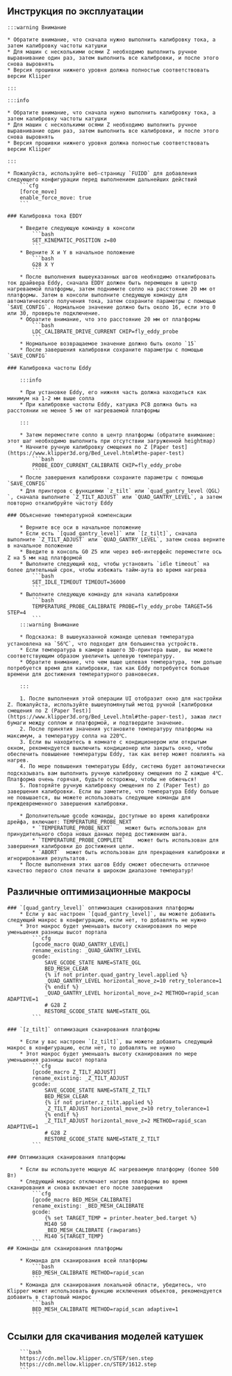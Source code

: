 

## Инструкция по эксплуатации

    :::warning Внимание

    * Обратите внимание, что сначала нужно выполнить калибровку тока, а затем калибровку частоты катушки
    * Для машин с несколькими осями Z необходимо выполнить ручное выравнивание один раз, затем выполнить все калибровки, и после этого снова выровнять
    * Версия прошивки нижнего уровня должна полностью соответствовать версии Kliiper

    :::

    :::info

    * Обратите внимание, что сначала нужно выполнить калибровку тока, а затем калибровку частоты катушки
    * Для машин с несколькими осями Z необходимо выполнить ручное выравнивание один раз, затем выполнить все калибровки, и после этого снова выровнять
    * Версия прошивки нижнего уровня должна полностью соответствовать версии Kliiper

    :::

    * Пожалуйста, используйте веб-страницу `FUIDD` для добавления следующего конфигурации перед выполнением дальнейших действий
        ```cfg
        [force_move]
        enable_force_move: true
        ```

    ### Калибровка тока EDDY

        * Введите следующую команду в консоли
            ```bash
            SET_KINEMATIC_POSITION z=80
            ```
        * Верните X и Y в начальное положение
            ```bash
            G28 X Y
            ```
        * После выполнения вышеуказанных шагов необходимо откалибровать ток драйвера Eddy, сначала EDDY должен быть перемещен в центр нагреваемой платформы, затем поднимите сопло на расстояние 20 мм от платформы. Затем в консоли выполните следующую команду для автоматического получения тока, затем сохраните параметры с помощью `SAVE_CONFIG`. Нормальное значение должно быть около 16, если это 0 или 30, проверьте подключение.
        * Обратите внимание, что это расстояние 20 мм от платформы
            ```bash
            LDC_CALIBRATE_DRIVE_CURRENT CHIP=fly_eddy_probe
            ```
        * Нормальное возвращаемое значение должно быть около `15`
        * После завершения калибровки сохраните параметры с помощью `SAVE_CONFIG`

    ### Калибровка частоты Eddy

        :::info

        * При установке Eddy, его нижняя часть должна находиться как минимум на 1-2 мм выше сопла
        * При калибровке частоты Eddy, катушка PCB должна быть на расстоянии не менее 5 мм от нагреваемой платформы

        :::

        * Затем переместите сопло в центр платформы (обратите внимание: этот шаг необходимо выполнить при отсутствии загруженной heightmap)
        * Начните ручную калибровку смещения по Z [Paper test](https://www.klipper3d.org/Bed_Level.html#the-paper-test)
            ```bash
            PROBE_EDDY_CURRENT_CALIBRATE CHIP=fly_eddy_probe
            ```
        * После завершения калибровки сохраните параметры с помощью `SAVE_CONFIG`
        * Для принтеров с функциями `z_tilt` или `quad_gantry_level（QGL）`, сначала выполните `Z_TILT_ADJUST` или `QUAD_GANTRY_LEVEL`, а затем повторно откалибруйте частоту Eddy

    ### Объяснение температурной компенсации

        * Верните все оси в начальное положение
        * Если есть `[quad_gantry_level]` или `[z_tilt]`, сначала выполните `Z_TILT_ADJUST` или `QUAD_GANTRY_LEVEL`, затем снова верните в начальное положение
        * Введите в консоль G0 Z5 или через веб-интерфейс переместите ось Z на 5 мм над платформой
        * Выполните следующий код, чтобы установить `idle timeout` на более длительный срок, чтобы избежать тайм-аута во время нагрева
            ```bash
            SET_IDLE_TIMEOUT TIMEOUT=36000
            ```
        * Выполните следующую команду для начала калибровки
            ```bash
            TEMPERATURE_PROBE_CALIBRATE PROBE=fly_eddy_probe TARGET=56 STEP=4
            ```
        :::warning Внимание

        * Подсказка: В вышеуказанной команде целевая температура установлена на `56℃`, что подходит для большинства устройств.
        * Если температура в камере вашего 3D-принтера выше, вы можете соответствующим образом увеличить целевую температуру.
        * Обратите внимание, что чем выше целевая температура, тем дольше потребуется время для калибровки, так как Eddy потребуется больше времени для достижения температурного равновесия.

        :::

        1. После выполнения этой операции UI отобразит окно для настройки Z. Пожалуйста, используйте вышеупомянутый метод ручной [калибровки смещения по Z (Paper Test)](https://www.klipper3d.org/Bed_Level.html#the-paper-test), зажав лист бумаги между соплом и платформой, и подтвердите значение.
        2. После принятия значения установите температуру платформы на максимум, а температуру сопла на 220℃.
        3. Если вы находитесь в комнате с кондиционером или открытым окном, рекомендуется выключить кондиционер или закрыть окно, чтобы обеспечить повышение температуры Eddy, так как ветер может повлиять на нагрев.
        4. По мере повышения температуры Eddy, система будет автоматически подсказывать вам выполнить ручную калибровку смещения по Z каждые 4℃. Платформа очень горячая, будьте осторожны, чтобы не обжечься!
        5. Повторяйте ручную калибровку смещения по Z (Paper Test) до завершения калибровки. Если вы заметите, что температура Eddy больше не повышается, вы можете использовать следующие команды для преждевременного завершения калибровки.

        * Дополнительные gcode команды, доступные во время калибровки дрейфа, включают: TEMPERATURE_PROBE_NEXT
            * `TEMPERATURE_PROBE_NEXT`    может быть использован для принудительного сбора новых данных перед достижением шага.
            * `TEMPERATURE_PROBE_COMPLETE`    может быть использован для завершения калибровки до достижения цели.
            * `ABORT`  может быть использован для прекращения калибровки и игнорирования результатов.
        * После выполнения этих шагов Eddy сможет обеспечить отличное качество первого слоя печати в широком диапазоне температур!

## Различные оптимизационные макросы

    ### `[quad_gantry_level]` оптимизация сканирования платформы
        * Если у вас настроен `[quad_gantry_level]`, вы можете добавить следующий макрос в конфигурацию, если нет, то добавлять не нужно
        * Этот макрос будет уменьшать высоту сканирования по мере уменьшения разницы высот портала
            ```cfg
            [gcode_macro QUAD_GANTRY_LEVEL]
            rename_existing: _QUAD_GANTRY_LEVEL
            gcode:
                SAVE_GCODE_STATE NAME=STATE_QGL
                BED_MESH_CLEAR
                {% if not printer.quad_gantry_level.applied %}
                _QUAD_GANTRY_LEVEL horizontal_move_z=10 retry_tolerance=1
                {% endif %}
                _QUAD_GANTRY_LEVEL horizontal_move_z=2 METHOD=rapid_scan ADAPTIVE=1
                # G28 Z
                RESTORE_GCODE_STATE NAME=STATE_QGL
            ```

    ### `[z_tilt]` оптимизация сканирования платформы

        * Если у вас настроен `[z_tilt]`, вы можете добавить следующий макрос в конфигурацию, если нет, то добавлять не нужно
        * Этот макрос будет уменьшать высоту сканирования по мере уменьшения разницы высот портала
            ```cfg
            [gcode_macro Z_TILT_ADJUST]
            rename_existing: _Z_TILT_ADJUST
            gcode:
                SAVE_GCODE_STATE NAME=STATE_Z_TILT
                BED_MESH_CLEAR
                {% if not printer.z_tilt.applied %}
                _Z_TILT_ADJUST horizontal_move_z=10 retry_tolerance=1
                {% endif %}
                _Z_TILT_ADJUST horizontal_move_z=2 METHOD=rapid_scan ADAPTIVE=1
                # G28 Z
                RESTORE_GCODE_STATE NAME=STATE_Z_TILT
            ```

    ### Оптимизация сканирования платформы

        * Если вы используете мощную AC нагреваемую платформу (более 500 Вт)
        * Следующий макрос отключает нагрев платформы во время сканирования и снова включает его после завершения
            ```cfg
            [gcode_macro BED_MESH_CALIBRATE]
            rename_existing: _BED_MESH_CALIBRATE
            gcode:
                {% set TARGET_TEMP = printer.heater_bed.target %}
                M140 S0
                _BED_MESH_CALIBRATE {rawparams}
                M140 S{TARGET_TEMP}
            ```
    ## Команды для сканирования платформы

        * Команда для сканирования всей платформы
            ```bash
            BED_MESH_CALIBRATE METHOD=rapid_scan
            ```
        * Команда для сканирования локальной области, убедитесь, что Klipper может использовать функцию исключения объектов, рекомендуется добавить в стартовый макрос
            ```bash
            BED_MESH_CALIBRATE METHOD=rapid_scan adaptive=1 
            ```

## Ссылки для скачивания моделей катушек

        ```bash
        https://cdn.mellow.klipper.cn/STEP/sen.step
        https://cdn.mellow.klipper.cn/STEP/1612.step
        ```